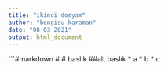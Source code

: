 ```yaml
---
title: "ikinci dosyam"
author: "bengisu karaman"
date: "08 03 2021"
output: html_document
---
```


```#markdown
#
 # baslık
 ##alt baslık
* a
* b
* c